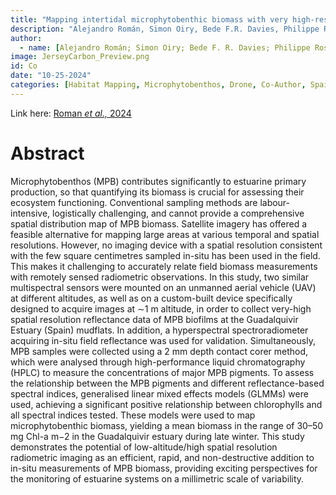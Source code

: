```yaml
---
title: "Mapping intertidal microphytobenthic biomass with very high-resolution remote sensing imagery in an estuarine system."
description: "Alejandro Román, Simon Oiry, Bede F.R. Davies, Philippe Rosa, Pierre Gernez, Antonio Tovar-Sánchez, Gabriel Navarro, Vona Méléder & Laurent Barillé"
author:
  - name: [Alejandro Román; Simon Oiry; Bede F. R. Davies; Philippe Rosa; Pierre Gernez; Antonio Tovar-Sánchez; Gabriel Navarro; Vona Méléder; Laurent Barillé]
image: JerseyCarbon_Preview.png
id: Co
date: "10-25-2024"
categories: [Habitat Mapping, Microphytobenthos, Drone, Co-Author, Spain]
---
```


Link here: [Roman *et al.,* 2024](https://doi.org/10.1016/j.scitotenv.2024.177025)

# Abstract

Microphytobenthos (MPB) contributes significantly to estuarine primary production, so that quantifying its biomass is crucial for assessing their ecosystem functioning. Conventional sampling methods are labour-intensive, logistically challenging, and cannot provide a comprehensive spatial distribution map of MPB biomass. Satellite imagery has offered a feasible alternative for mapping large areas at various temporal and spatial resolutions. However, no imaging device with a spatial resolution consistent with the few square centimetres sampled in-situ has been used in the field. This makes it challenging to accurately relate field biomass measurements with remotely sensed radiometric observations. In this study, two similar multispectral sensors were mounted on an unmanned aerial vehicle (UAV) at different altitudes, as well as on a custom-built device specifically designed to acquire images at ∼1 m altitude, in order to collect very-high spatial resolution reflectance data of MPB biofilms at the Guadalquivir Estuary (Spain) mudflats. In addition, a hyperspectral spectroradiometer acquiring in-situ field reflectance was used for validation. Simultaneously, MPB samples were collected using a 2 mm depth contact corer method, which were analysed through high-performance liquid chromatography (HPLC) to measure the concentrations of major MPB pigments. To assess the relationship between the MPB pigments and different reflectance-based spectral indices, generalised linear mixed effects models (GLMMs) were used, achieving a significant positive relationship between chlorophylls and all spectral indices tested. These models were used to map microphytobenthic biomass, yielding a mean biomass in the range of 30–50 mg Chl-a m−2 in the Guadalquivir estuary during late winter. This study demonstrates the potential of low-altitude/high spatial resolution radiometric imaging as an efficient, rapid, and non-destructive addition to in-situ measurements of MPB biomass, providing exciting perspectives for the monitoring of estuarine systems on a millimetric scale of variability.
